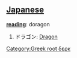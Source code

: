 [[Category:Greek root δερκ]]

== [[Japanese]] ==                                          

'''[[reading]]''': doragon

# ドラゴン: [[Dragon]]